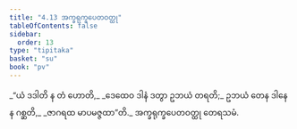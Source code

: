 ```yaml
---
title: "4.13 အက္ခရုက္ခပေတဝတ္ထု"
tableOfContents: false
sidebar:
  order: 13
type: "tipitaka"
basket: "su"
book: "pv"
---
```



<DynamicBreadcrumb />

<Division number="800" book="pv" e="ch" v="19" p="216">

<Paragraph number="860" type="verses" book="pv">
_“ယံ ဒဒါတိ န တံ ဟောတိ,_  
_ဒေထေဝ ဒါနံ ဒတွာ ဥဘယံ တရတိ;_  
ဥဘယံ တေန ဒါနေန ဂစ္ဆတိ,_  
_ဇာဂရထ မာပမဇ္ဇထာ”တိ._  


</Paragraph>
</Division>

<Paragraph number="861" type="center" book="pv">
အက္ခရုက္ခပေတဝတ္ထု တေရသမံ.
</Paragraph>